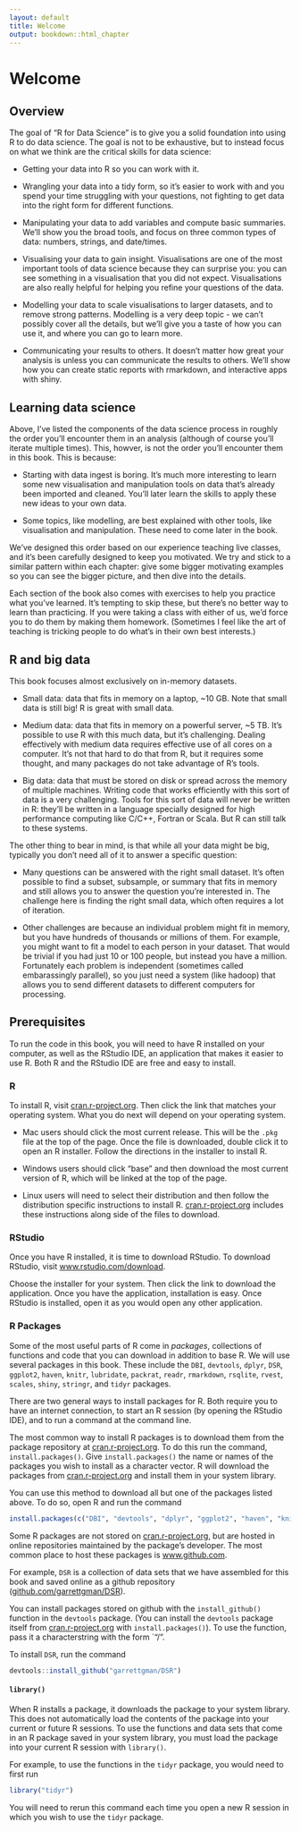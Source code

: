 ```yaml
---
layout: default
title: Welcome
output: bookdown::html_chapter
---
```

  
# Welcome
  
## Overview

The goal of "R for Data Science" is to give you a solid foundation into using R to do data science. The goal is not to be exhaustive, but to instead focus on what we think are the critical skills for data science:

* Getting your data into R so you can work with it.

* Wrangling your data into a tidy form, so it's easier to work with and you
  spend your time struggling with your questions, not fighting to get data
  into the right form for different functions.
  
* Manipulating your data to add variables and compute basic summaries. We'll
  show you the broad tools, and focus on three common types of data: numbers, 
  strings, and date/times.

* Visualising your data to gain insight. Visualisations are one of the most
  important tools of data science because they can surprise you: you can
  see something in a visualisation that you did not expect. Visualisations
  are also really helpful for helping you refine your questions of the data.

* Modelling your data to scale visualisations to larger datasets, and to
  remove strong patterns. Modelling is a very deep topic - we can't possibly
  cover all the details, but we'll give you a taste of how you can use it,
  and where you can go to learn more.

* Communicating your results to others. It doesn't matter how great your
  analysis is unless you can communicate the results to others. We'll show
  how you can create static reports with rmarkdown, and interactive apps with
  shiny.

## Learning data science

Above, I've listed the components of the data science process in roughly the order you'll encounter them in an analysis (although of course you'll iterate multiple times). This, howver, is not the order you'll encounter them in this book. This is because:

* Starting with data ingest is boring. It's much more interesting to learn
  some new visualisation and manipulation tools on data that's already been
  imported and cleaned. You'll later learn the skills to apply these new ideas
  to your own data.
  
* Some topics, like modelling, are best explained with other tools, like
  visualisation and manipulation. These need to come later in the book.

We've designed this order based on our experience teaching live classes, and it's been carefully designed to keep you motivated. We try and stick to a similar pattern within each chapter: give some bigger motivating examples so you can see the bigger picture, and then dive into the details.

Each section of the book also comes with exercises to help you practice what you've learned. It's tempting to skip these, but there's no better way to learn than practicing.  If you were taking a class with either of us, we'd force you to do them by making them homework. (Sometimes I feel like the art of teaching is tricking people to do what's in their own best interests.)

## R and big data

This book focuses almost exclusively on in-memory datasets.

* Small data: data that fits in memory on a laptop, ~10 GB. Note that small
  data is still big! R is great with small data.
  
* Medium data: data that fits in memory on a powerful server, ~5 TB. It's
  possible to use R with this much data, but it's challenging. Dealing
  effectively with medium data requires effective use of all cores on a
  computer. It's not that hard to do that from R, but it requires some thought,
  and many packages do not take advantage of R's tools.
  
* Big data: data that must be stored on disk or spread across the memory of
  multiple machines. Writing code that works efficiently with this sort of data
  is a very challenging. Tools for this sort of data will never be written in
  R: they'll be written in a language specially designed for high performance
  computing like C/C++, Fortran or Scala. But R can still talk to these systems.
  
The other thing to bear in mind, is that while all your data might be big, typically you don't need all of it to answer a specific question:

* Many questions can be answered with the right small dataset. It's often
  possible to find a subset, subsample, or summary that fits in memory and
  still allows you to answer the question you're interested in. The challenge
  here is finding the right small data, which often requires a lot of iteration.
  
* Other challenges are because an individual problem might fit in memory,
  but you have hundreds of thousands or millions of them. For example, you 
  might want to fit a model to each person in your dataset. That would be
  trivial if you had just 10 or 100 people, but instead you have a million.
  Fortunately each problem is independent (sometimes called embarassingly
  parallel), so you just need a system (like hadoop) that allows you to
  send different datasets to different computers for processing.

## Prerequisites

To run the code in this book, you will need to have R installed on your computer, as well as the RStudio IDE, an application that makes it easier to use R. Both R and the RStudio IDE are free and easy to install.

### R

To install R, visit [cran.r-project.org](http://cran.r-project.org). Then click the link that matches your operating system. What you do next will depend on your operating system.

* Mac users should click the most current release. This will be the `.pkg` file at the top of the page. Once the file is downloaded, double click it to open an R installer. Follow the directions in the installer to install R.

* Windows users should click "base" and then download the most current version of R, which will be linked at the top of the page.

* Linux users will need to select their distribution and then follow the distribution specific instructions to install R. [cran.r-project.org](https://cran.r-project.org/bin/linux/) includes these instructions along side of the files to download.


### RStudio

Once you have R installed, it is time to download RStudio. To download RStudio, visit [www.rstudio.com/download](http://www.rstudio.com/download). 

Choose the installer for your system. Then click the link to download the application. Once you have the application, installation is easy. Once RStudio is installed, open it as you would open any other application.

### R Packages

Some of the most useful parts of R come in _packages_, collections of functions and code that you can download in addition to base R. We will use several packages in this book. These include the `DBI`, `devtools`, `dplyr`, `DSR`, `ggplot2`, `haven`, `knitr`, `lubridate`, `packrat`, `readr`, `rmarkdown`, `rsqlite`, `rvest`, `scales `, `shiny`, `stringr`, and `tidyr` packages. 

There are two general ways to install packages for R. Both require you to have an internet connection, to start an R session (by opening the RStudio IDE), and to run a command at the command line.

The most common way to install R packages is to download them from the package repository at [cran.r-project.org](http://cran.r-project.org). To do this run the command, `install.packages()`. Give `install.packages()` the name or names of the packages you wish to install as a character vector. R will download the packages from [cran.r-project.org](http://cran.r-project.org) and install them in your system library.

You can use this method to download all but one of the packages listed above. To do so, open R and run the command

```r
install.packages(c("DBI", "devtools", "dplyr", "ggplot2", "haven", "knitr", "lubridate", "packrat", "readr", "rmarkdown", "rsqlite", "rvest", "scales", "shiny", "stringr", "tidyr"))
```

Some R packages are not stored on [cran.r-project.org](http://cran.r-project.org), but are hosted in online repositories maintained by the package's developer. The most common place to host these packages is [www.github.com](http://www.github.com).

For example, `DSR` is a collection of data sets that we have assembled for this book and saved online as a github repository ([github.com/garrettgman/DSR](http://github.com/garrettgman/DSR)). 

You can install packages stored on github with the `install_github()` function in the `devtools` package. (You can install the `devtools` package itself from [cran.r-project.org](http://cran.r-project.org) with `install.packages()`). To use the function, pass it a characterstring with the form `"<github username>/<github repository name>".

To install `DSR`, run the command

```r
devtools::install_github("garrettgman/DSR")
```

#### `library()`

When R installs a package, it downloads the package to your system library. This does not automatically load the contents of the package into your current or future R sessions. To use the functions and data sets that come in an R package saved in your system library, you must load the package into your current R session with `library()`. 

For example, to use the functions in the `tidyr` package, you would need to first run

```r
library("tidyr")
```

You will need to rerun this command each time you open a new R session in which you wish to use the `tidyr` package.
